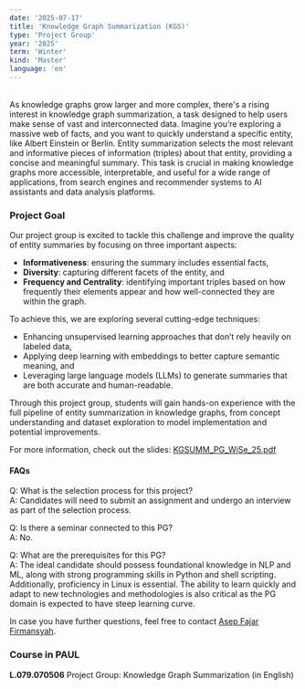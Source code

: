 ```yaml
---
date: '2025-07-17'
title: 'Knowledge Graph Summarization (KGS)'
type: 'Project Group'
year: '2025'
term: 'Winter'
kind: 'Master'
language: 'en'
---
```

<br/>
As knowledge graphs grow larger and more complex, there's a rising interest in knowledge graph summarization, a task designed to help users make sense of vast and interconnected data. Imagine you’re exploring a massive web of facts, and you want to quickly understand a specific entity, like Albert Einstein or Berlin. Entity summarization selects the most relevant and informative pieces of information (triples) about that entity, providing a concise and meaningful summary. This task is crucial in making knowledge graphs more accessible, interpretable, and useful for a wide range of applications, from search engines and recommender systems to AI assistants and data analysis platforms.

### Project Goal
Our project group is excited to tackle this challenge and improve the quality of entity summaries by focusing on three important aspects:

- **Informativeness**: ensuring the summary includes essential facts,
- **Diversity**: capturing different facets of the entity, and
- **Frequency and Centrality**: identifying important triples based on how frequently their elements appear and how well-connected they are within the graph.

To achieve this, we are exploring several cutting-edge techniques:

- Enhancing unsupervised learning approaches that don’t rely heavily on labeled data,
- Applying deep learning with embeddings to better capture semantic meaning, and
- Leveraging large language models (LLMs) to generate summaries that are both accurate and human-readable.

Through this project group, students will gain hands-on experience with the full pipeline of entity summarization in knowledge graphs, from concept understanding and dataset exploration to model implementation and potential improvements.

For more information, check out the slides: [KGSUMM_PG_WiSe_25.pdf](https://github.com/dice-group/KGSUMM-PG/blob/main/KGSUMM_PG_WiSe_2025.pdf)

#### FAQs

Q: What is the selection process for this project?<br/>
A: Candidates will need to submit an assignment and undergo an interview as part of the selection process.

Q: Is there a seminar connected to this PG?<br/>
A: No.

Q: What are the prerequisites for this PG?<br/>
A: The ideal candidate should possess foundational knowledge in NLP and ML, along with strong programming skills in Python and shell scripting. Additionally, proficiency in Linux is essential. The ability to learn quickly and adapt to new technologies and methodologies is also critical as the PG domain is expected to have steep learning curve.

In case you have further questions, feel free to contact [Asep Fajar Firmansyah](https://dice-research.org/AsepFajarFirmansyah).

### Course in PAUL

**L.079.070506** Project Group: Knowledge Graph Summarization (in English)
